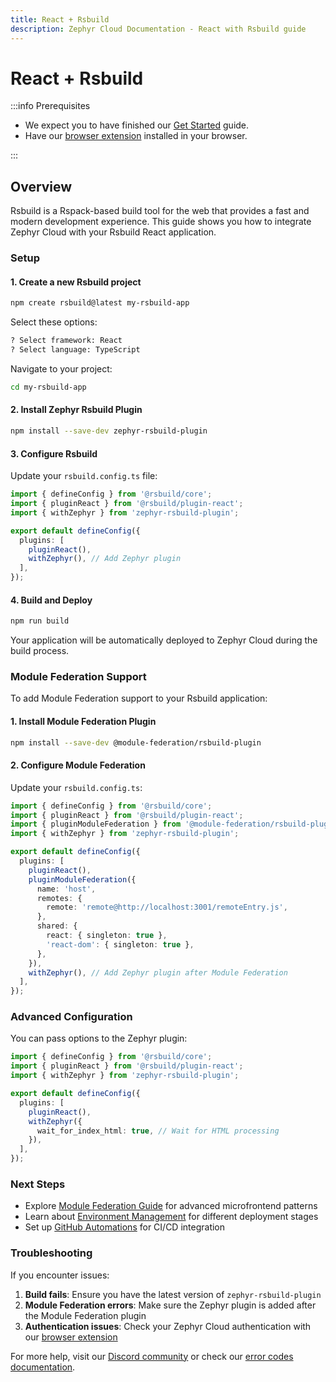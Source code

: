 ```yaml
---
title: React + Rsbuild
description: Zephyr Cloud Documentation - React with Rsbuild guide
---
```



# React + Rsbuild


:::info Prerequisites

- We expect you to have finished our [Get Started](/tutorials/first-app) guide.
- Have our [browser extension](https://chromewebstore.google.com/detail/zephyr-mission-control/liflhldchhinbaeplljlplhnbkdidedn) installed in your browser.

:::

## Overview

Rsbuild is a Rspack-based build tool for the web that provides a fast and modern development experience. This guide shows you how to integrate Zephyr Cloud with your Rsbuild React application.

### Setup

#### 1. Create a new Rsbuild project

```bash title="Terminal"
npm create rsbuild@latest my-rsbuild-app
```

Select these options:
```bash title="Terminal"
? Select framework: React
? Select language: TypeScript
```

Navigate to your project:
```bash title="Terminal"
cd my-rsbuild-app
```

#### 2. Install Zephyr Rsbuild Plugin

```bash title="Terminal"
npm install --save-dev zephyr-rsbuild-plugin
```

#### 3. Configure Rsbuild

Update your `rsbuild.config.ts` file:

```ts title="rsbuild.config.ts"
import { defineConfig } from '@rsbuild/core';
import { pluginReact } from '@rsbuild/plugin-react';
import { withZephyr } from 'zephyr-rsbuild-plugin';

export default defineConfig({
  plugins: [
    pluginReact(),
    withZephyr(), // Add Zephyr plugin
  ],
});
```

#### 4. Build and Deploy

<BuildAuthInfo />

```bash title="Terminal"
npm run build
```

Your application will be automatically deployed to Zephyr Cloud during the build process.

### Module Federation Support

To add Module Federation support to your Rsbuild application:

#### 1. Install Module Federation Plugin

```bash title="Terminal"
npm install --save-dev @module-federation/rsbuild-plugin
```

#### 2. Configure Module Federation

Update your `rsbuild.config.ts`:

```ts title="rsbuild.config.ts"
import { defineConfig } from '@rsbuild/core';
import { pluginReact } from '@rsbuild/plugin-react';
import { pluginModuleFederation } from '@module-federation/rsbuild-plugin';
import { withZephyr } from 'zephyr-rsbuild-plugin';

export default defineConfig({
  plugins: [
    pluginReact(),
    pluginModuleFederation({
      name: 'host',
      remotes: {
        remote: 'remote@http://localhost:3001/remoteEntry.js',
      },
      shared: {
        react: { singleton: true },
        'react-dom': { singleton: true },
      },
    }),
    withZephyr(), // Add Zephyr plugin after Module Federation
  ],
});
```

### Advanced Configuration

You can pass options to the Zephyr plugin:

```ts title="rsbuild.config.ts"
import { defineConfig } from '@rsbuild/core';
import { pluginReact } from '@rsbuild/plugin-react';
import { withZephyr } from 'zephyr-rsbuild-plugin';

export default defineConfig({
  plugins: [
    pluginReact(),
    withZephyr({
      wait_for_index_html: true, // Wait for HTML processing
    }),
  ],
});
```

### Next Steps

- Explore [Module Federation Guide](/tutorials/mf-guide) for advanced microfrontend patterns
- Learn about [Environment Management](/features/environments) for different deployment stages
- Set up [GitHub Automations](/features/automation) for CI/CD integration

### Troubleshooting

If you encounter issues:

1. **Build fails**: Ensure you have the latest version of `zephyr-rsbuild-plugin`
2. **Module Federation errors**: Make sure the Zephyr plugin is added after the Module Federation plugin
3. **Authentication issues**: Check your Zephyr Cloud authentication with our [browser extension](/features/browser-extension)

For more help, visit our [Discord community](https://zephyr-cloud.io/discord) or check our [error codes documentation](/errors).